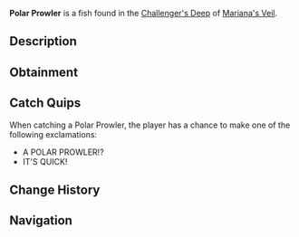 {{FishInfobox
|image          = Polar Prowler.png
|rarity         = Legendary
|sea            = First Sea
|location       = [[Challenger's Deep]]
|sublocation    = 
|sources        = Fishing Rod
|radar_location = 
|prog_speed     = -20
|xp             = 2000
|weather        = Clear
|time           = Night
|season         = Winter
|bait           = Truffle Worm
|base_weight    = 2300
|base_value     = 1500
|weight_range   = 1400
|base_chance    = 10
|base_resil     = 12
}}
'''Polar Prowler''' is a {{Rarity|Legendary}} fish found in the [[Challenger's Deep]] of [[Mariana's Veil]].

== Description ==
{{Description|A sleek, predatory fish that hunts in the freezing cold with unmatched speed.|Bestiary Entry}}

== Obtainment ==
{{Description|Found in the deepest of trenches, most notably when the stars are present.|Bestiary Hint}}
{{Fish Availability|
Mariana's Veil/Challenger's Deep
|top_rods      = 
Leviathan's Fang Rod\273281.39\310814.91;
Free Spirit Rod\263555.11\303892.07;
Trident Rod\254723.36\290010.03;
Azure Of Lagoon\192130.68\218906.68;
No-Life Rod\184988.51\240886.62;
Midas Rod\83451.76\101149.87;
Wisdom Rod\153341.36\176880.48;
Phoenix Rod\147509.38\170153.25;
Magma Rod\117125.72\150703.83;
Krampus's Rod\120199.3\152865.13;
Magnet Rod\78620.53\95955.53;
Seraphic Rod\164134.27\199382.3;
Ethereal Prism Rod\163025.11\192692.92;
Challenger's Rod\159514.07\189524.51;
Rod Of The Forgotten Fang\157755.91\179264.72;
Depthseeker Rod\153971.09\175368.8;
Rod Of The Exalted One\153652.05\174650.99;
Blazebringer Rod\152017.35\175283.52;
Rod Of The Depths\149986.97\170621.9;
Zeus Rod\149628.55\170356.51;
Verdant Shear Rod\148095.08\170863.7;
Avalanche Rod\141555.05\161232.99;
Volcanic Rod\134579.68\153222.93;
Steady Rod\67283.71\77427.9
|recommended   = Trident Rod
}}

== Catch Quips ==
When catching a Polar Prowler, the player has a chance to make one of the following exclamations:
* A POLAR PROWLER!?
* IT'S QUICK!

== Change History ==
{{Change History|{{subst:Current Version}}}}

== Navigation ==
{{Fish Navbox|Challenger's Deep}}